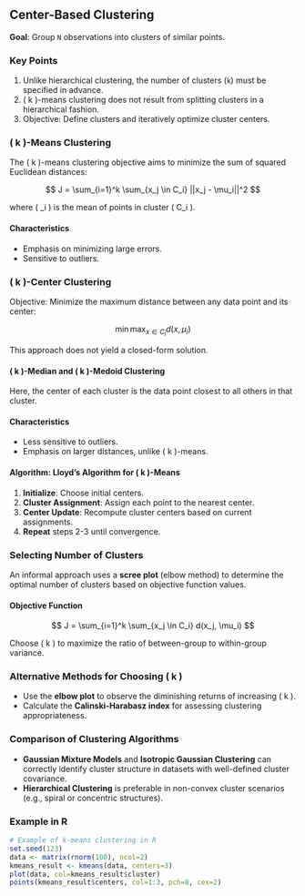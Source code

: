 ## Center-Based Clustering

**Goal**: Group `N` observations into clusters of similar points.

### Key Points

1. Unlike hierarchical clustering, the number of clusters (`k`) must be specified in advance.
2. \( k \)-means clustering does not result from splitting clusters in a hierarchical fashion.
3. Objective: Define clusters and iteratively optimize cluster centers.

### \( k \)-Means Clustering

The \( k \)-means clustering objective aims to minimize the sum of squared Euclidean distances:

$$
J = \sum_{i=1}^k \sum_{x_j \in C_i} ||x_j - \mu_i||^2
$$

where \( \mu_i \) is the mean of points in cluster \( C_i \).

#### Characteristics
- Emphasis on minimizing large errors.
- Sensitive to outliers.

### \( k \)-Center Clustering

Objective: Minimize the maximum distance between any data point and its center:

$$
\min \max_{x \in C_i} d(x, \mu_i)
$$

This approach does not yield a closed-form solution.

#### \( k \)-Median and \( k \)-Medoid Clustering

Here, the center of each cluster is the data point closest to all others in that cluster.

#### Characteristics
- Less sensitive to outliers.
- Emphasis on larger distances, unlike \( k \)-means.

#### Algorithm: Lloyd's Algorithm for \( k \)-Means

1. **Initialize**: Choose initial centers.
2. **Cluster Assignment**: Assign each point to the nearest center.
3. **Center Update**: Recompute cluster centers based on current assignments.
4. **Repeat** steps 2-3 until convergence.

### Selecting Number of Clusters

An informal approach uses a **scree plot** (elbow method) to determine the optimal number of clusters based on objective function values.

#### Objective Function

$$
J = \sum_{i=1}^k \sum_{x_j \in C_i} d(x_j, \mu_i)
$$

Choose \( k \) to maximize the ratio of between-group to within-group variance.

### Alternative Methods for Choosing \( k \)

- Use the **elbow plot** to observe the diminishing returns of increasing \( k \).
- Calculate the **Calinski-Harabasz index** for assessing clustering appropriateness.

### Comparison of Clustering Algorithms

- **Gaussian Mixture Models** and **Isotropic Gaussian Clustering** can correctly identify cluster structure in datasets with well-defined cluster covariance.
- **Hierarchical Clustering** is preferable in non-convex cluster scenarios (e.g., spiral or concentric structures).

### Example in R

```r
# Example of k-means clustering in R
set.seed(123)
data <- matrix(rnorm(100), ncol=2)
kmeans_result <- kmeans(data, centers=3)
plot(data, col=kmeans_result$cluster)
points(kmeans_result$centers, col=1:3, pch=8, cex=2)
```

